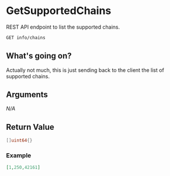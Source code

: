 # GetSupportedChains
REST API endpoint to list the supported chains.

```bash
GET info/chains
```

## What's going on?
Actually not much, this is just sending back to the client the list of supported chains.

## Arguments
*N/A*

## Return Value

```go
[]uint64{}
```

### Example
```json
[1,250,42161]
```